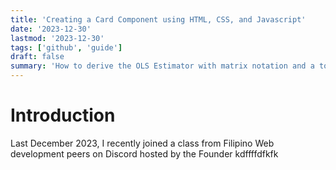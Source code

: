 ```yaml
---
title: 'Creating a Card Component using HTML, CSS, and Javascript'
date: '2023-12-30'
lastmod: '2023-12-30'
tags: ['github', 'guide']
draft: false
summary: 'How to derive the OLS Estimator with matrix notation and a tour of math typesetting using markdown with the help of KaTeX.'
---
```


# Introduction

Last December 2023, I recently joined a class from Filipino Web development peers on Discord hosted by the Founder
kdffffdfkfk
